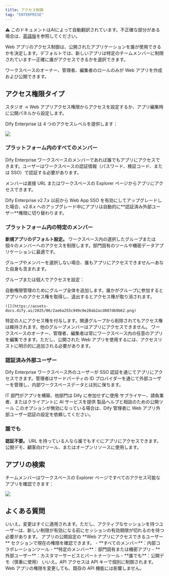 ```yaml
---
title: アクセス制御
tag: "ENTERPRISE"
---
```


<Note> ⚠️ このドキュメントはAIによって自動翻訳されています。不正確な部分がある場合は、[英語版](/en/documentation/pages/publish/webapp/web-app-access)を参照してください。</Note>

Web アプリのアクセス制御は、公開されたアプリケーションを誰が使用できるかを決定します。デフォルトでは、新しいアプリは特定のチームメンバーに制限されています—正確に誰がアクセスできるかを選択できます。

<Info>
ワークスペースのオーナー、管理者、編集者のロールのみが Web アプリを作成および公開できます。
</Info>

## アクセス権限タイプ

スタジオ → Web アプリアクセス権限からアクセスを設定するか、アプリ編集時に公開パネルから設定します。

Dify Enterprise は 4 つのアクセスレベルを提供します：

![](https://assets-docs.dify.ai/2025/06/323f40cbf4d0091bc84724fd0bee529c.png)

### プラットフォーム内のすべてのメンバー

Dify Enterprise ワークスペースのメンバーであれば誰でもアプリにアクセスできます。ユーザーはワークスペースの認証情報（パスワード、検証コード、または SSO）で認証する必要があります。

メンバーは直接 URL またはワークスペースの Explorer ページからアプリにアクセスできます。

<Warning>
Dify Enterprise v2.7.x 以前から Web App SSO を有効にしてアップグレードした場合、v2.8.x へのアップグレード中にアプリは自動的に**認証済み外部ユーザー**権限に切り替わります。
</Warning>

### プラットフォーム内の特定のメンバー

**新規アプリのデフォルト設定。** ワークスペース内の選択したグループまたは個々のメンバーへのアクセスを制限します。部門固有のツールや機密データアプリケーションに最適です。

<Warning>
グループやメンバーを選択しない場合、誰もアプリにアクセスできません—あなた自身も含まれます。
</Warning>

グループまたは個人でアクセスを設定：

<Tabs>
  <Tab title="グループ別">
    自動権限管理のためにグループ全体を追加します。誰かがグループに参加するとアプリへのアクセス権を取得し、退出するとアクセス権が取り消されます。

    ![](https://assets-docs.dify.ai/2025/06/2ae6a255c949c0e28ab2acd087db9b62.png)
  </Tab>

  <Tab title="個人別">
    特定の人にアクセス権を付与します。関連グループから削除されてもアクセス権は維持されます。他のグループメンバーはアプリにアクセスできません。
  </Tab>
</Tabs>

<Info>
ワークスペースのオーナー、管理者、編集者は常にワークスペース内の任意のアプリを編集できます。ただし、公開された Web アプリを使用するには、アクセスリストに明示的に追加される必要があります。
</Info>

### 認証済み外部ユーザー

Dify Enterprise ワークスペース外のユーザーが SSO 認証を通じてアプリにアクセスできます。管理者はサードパーティの ID プロバイダーを通じて外部ユーザーを管理し、内部ワークスペースデータとは別に保ちます。

<CardGroup cols={3}>
  <Card title="大企業" icon="building">
    IT 部門がアプリを構築、他部門は Dify に参加せずに使用
  </Card>
  <Card title="外部パートナー" icon="handshake">
    サプライヤー、請負業者、またはクライアントに AI サービスを提供
  </Card>
  <Card title="カスタマーサポート" icon="headset">
    製品ヘルプと相談のための公開ツール
  </Card>
</CardGroup>

<Info>
このオプションが無効になっている場合は、Dify 管理者に Web アプリ外部ユーザー認証の設定を依頼してください。
</Info>

### 誰でも

**認証不要。** URL を持っている人なら誰でもすぐにアプリにアクセスできます。公開デモ、顧客向けツール、またはオープンリソースに使用します。

## アプリの検索

チームメンバーはワークスペースの Explorer ページですべてのアクセス可能なアプリを確認できます：

![](https://assets-docs.dify.ai/2025/04/44a22b6f66f80eae805a307388e5b3e9.png)


## よくある質問

<AccordionGroup>
  <Accordion title="権限の変更には再公開が必要ですか？">
    いいえ。変更はすぐに適用されます。ただし、アクティブなセッションを持つユーザーは、新しい制限が有効になる前にセッションの有効期限が切れるのを待つ必要があります。
  </Accordion>

  <Accordion title="誰がアクセス権を持っているか確認するには？">
    アプリの公開設定の **Web アプリにアクセスできるユーザー** セクションで現在の権限を確認できます。
  </Accordion>

  <Accordion title="どの権限レベルを選択すべきですか？">
    - **すべてのメンバー**：内部コラボレーションツール
    - **特定のメンバー**：部門固有または機密アプリ
    - **外部ユーザー**：カスタマーサービスとパートナーツール
    - **誰でも**：公開デモ（慎重に使用）
  </Accordion>

  <Accordion title="Web アプリの権限は API アクセスに影響しますか？">
    いいえ。API アクセスは API キーで個別に制御されます。Web アプリの権限を変更しても、既存の API 機能には影響しません。
  </Accordion>
</AccordionGroup>